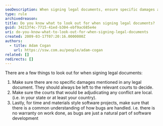 ```yaml
---
seoDescription: When signing legal documents, ensure specific damages are left to courts, local courts handle conflicts, and common understanding of bug handling exists.
type: rule
archivedreason:
title: Do you know what to look out for when signing legal documents?
guid: 34213f4c-7715-41ed-b304-ebf9ac685e4e
uri: do-you-know-what-to-look-out-for-when-signing-legal-documents
created: 2009-03-17T07:20:16.0000000Z
authors:
  - title: Adam Cogan
    url: https://ssw.com.au/people/adam-cogan
related: []
redirects: []
---
```


There are a few things to look out for when signing legal documents:
1. Make sure there are no specific damages mentioned in any legal document. They should always be left to the relevant courts to decide.
2. Make sure the courts that would be adjudicating any conflict are local. (i.e. in your state or at least your country).
3. Lastly, for time and materials style software projects, make sure that there is a common understanding of how bugs are handled. i.e. there is no warranty on work done, as bugs are just a natural part of software development